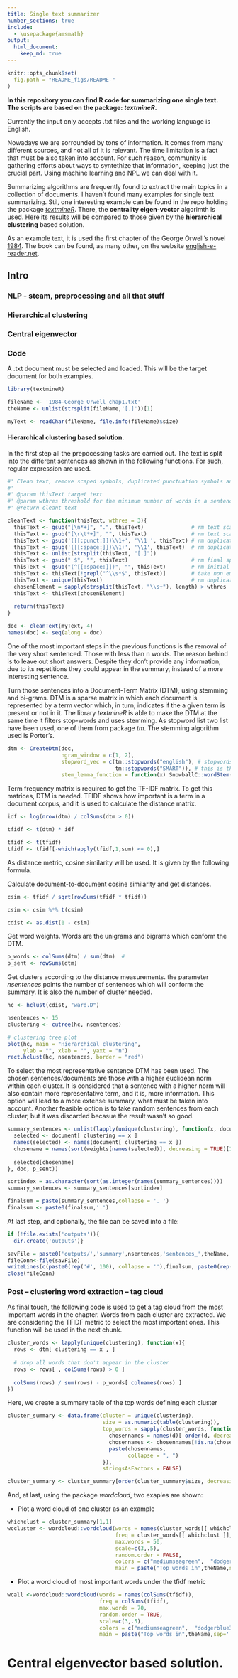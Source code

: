 ```yaml
---
title: Single text summarizer 
number_sections: true
include: 
  - \usepackage{amsmath}
output: 
  html_document:
    keep_md: true
---
```


```r
knitr::opts_chunk$set(
  fig.path = "README_figs/README-"
)
```

__In this repository you can find R code for summarizing one single text. The scripts are based on the package: *textmineR*.__

Currently the input only accepts .txt files and the working language is English.


Nowadays we are sorrounded by tons of information. It comes from many different sources, and not all of it is relevant. The time limitation is a fact that must be also taken into account. For such reason, community is gathering efforts about ways to syntethize that information, keeping just the crucial part. Using machine learning and NPL we can deal with it.

Summarizing algorithms are frequently found to extract the main topics in a collection of documents. I haven't found many examples for single text summarizing. Stil, one interesting example can be found in the repo holding the package [*textmineR*](https://github.com/TommyJones/textmineR). There, the **centrality eigen-vector** algorimth is used. Here its results will be compared to those given by the **hierarchical clustering** based solution.

As an example text, it is used the first chapter of the George Orwell's novel [1984](https://english-e-reader.net/book/1984-george-orwell). The book can be found, as many other, on the website [english-e-reader.net](https://english-e-reader.net/).

## Intro

### NLP - steam, preprocessing and all that stuff

### Hierarchical clustering

### Central eigenvector

### Code

A .txt document must be selected and loaded. This will be the target document for both examples.

```r
library(textmineR)

fileName <- '1984-George_Orwell_chap1.txt'
theName <- unlist(strsplit(fileName,'[.]'))[1]

myText <- readChar(fileName, file.info(fileName)$size)
```

#### Hierarchical clustering based solution.

In the first step all the prepocessing tasks are carried out. The text is split into the different sentences as shown in the following functions. For such, regular expression are used. 

```r
#' Clean text, remove scaped symbols, duplicated punctuation symbols and duplicated spaces. Set the text for future  
#' 
#' @param thisText target text
#' @param wthres threshold for the minimum number of words in a sentence. Sentences with a number of words equal or lower than wthres will be removed from the list.
#' @return cleant text

cleanText <- function(thisText, wthres = 3){
  thisText <- gsub("[\n*+]", ".", thisText)               # rm text scaped symbols
  thisText <- gsub("[\r\t*+]", "", thisText)              # rm text scaped symbols
  thisText <- gsub('([[:punct:]])\\1+', '\\1 ', thisText) # rm duplicated punctuation symbols
  thisText <- gsub('([[:space:]])\\1+', '\\1', thisText)  # rm duplicated spaces
  thisText <- unlist(strsplit(thisText, "[.]"))
  thisText <- gsub(" $", "", thisText)                    # rm final spaces
  thisText <- gsub("(^[[:space:]])", "", thisText)        # rm initial spaces
  thisText <- thisText[!grepl("^\\s*$", thisText)]        # take non empty sentences
  thisText <- unique(thisText)                            # rm duplicated sentences 
  chosenElement = sapply(strsplit(thisText, "\\s+"), length) > wthres
  thisText <- thisText[chosenElement]
  
  return(thisText)
}

doc <- cleanText(myText, 4)
names(doc) <- seq(along = doc)
```
One of the most important steps in the previous functions is the removal of the very short sentenced. Those with less than n words. The reason behind is to leave out short answers. Despite they don't provide any information, due to its repetitions they could appear in the summary, instead of a more interesting sentence. 

Turn those sentences into a Document-Term Matrix (DTM), using stemming and bi-grams. DTM is a sparse matrix in which each document is represented by a term vector which, in turn, indicates if the a given term is present or not in it. The library *textmineR* is able to make the DTM at the same time it filters stop-words and uses stemming. As stopword list two list have been used, one of them from package *tm*. The stemming algorithm used is Porter's. 
```r
dtm <- CreateDtm(doc, 
                 ngram_window = c(1, 2),
                 stopword_vec = c(tm::stopwords("english"), # stopwords from tm, wider list 
                                  tm::stopwords("SMART")), # this is the default value
                 stem_lemma_function = function(x) SnowballC::wordStem(x, "porter"))
```

Term frequency matrix is required to get the TF-IDF matrix. To get this matrices, DTM is needed. TFIDF shows how important is a term in a document corpus, and it is used to calculate the distance matrix.
```r
idf <- log(nrow(dtm) / colSums(dtm > 0))

tfidf <- t(dtm) * idf

tfidf <- t(tfidf)
tfidf <- tfidf[-which(apply(tfidf,1,sum) <= 0),]
```

As distance metric, cosine similarity will be used. It is given by the following formula.

\begin{equation}
\text{similarity} = \cos(\theta) = \frac{\mathbf{A} \cdot \mathbf{B}}{\|\mathbf{A}\| \|\mathbf{B}\|} = \frac{ \sum\limits_{i=1}^{n}{A_i  B_i} }{ \sqrt{\sum\limits_{i=1}^{n}{A_i^2}}  \sqrt{\sum\limits_{i=1}^{n}{B_i^2}} }
\end{equation}

Calculate document-to-document cosine similarity and get distances.
```r
csim <- tfidf / sqrt(rowSums(tfidf * tfidf))

csim <- csim %*% t(csim)

cdist <- as.dist(1 - csim)
```

Get word weights. Words are the unigrams and bigrams which conform the DTM.
```r
p_words <- colSums(dtm) / sum(dtm)  #
p_sent <- rowSums(dtm)
```

Get clusters according to the distance measurements. the parameter *nsentences* points the number of sentences which will conform the summary. It is also the number of cluster needed.
```r
hc <- hclust(cdist, "ward.D")

nsentences <- 15
clustering <- cutree(hc, nsentences)

# clustering tree plot
plot(hc, main = "Hierarchical clustering",
     ylab = "", xlab = "", yaxt = "n")
rect.hclust(hc, nsentences, border = "red")
```

<!-- Now, the sumary must be made. First, a list of sentences must be made. Those sentences are going to be taken from the different clusters.  -->
To select the most representative sentence DTM has been used. The chosen sentences/documents are those with a higher euclidean norm within each cluster. It is considered that a sentence with a higher norm will also contain more representative term, and it is, more information. This option will lead to a more extense summary, what must be taken into account. Another feasible option is to take random sentences from each cluster, but it was discarded becasue the result wasn't so good.
```r
summary_sentences <- unlist(lapply(unique(clustering), function(x, document,weights){    # term list according to the cluster classification
  selected <- document[ clustering == x ]
  names(selected) <- names(document[ clustering == x ])
  chosename = names(sort(weights[names(selected)], decreasing = TRUE)[1])
  
  selected[chosename]
}, doc, p_sent))

sortindex = as.character(sort(as.integer(names(summary_sentences))))
summary_sentences <- summary_sentences[sortindex]

finalsum = paste(summary_sentences,collapse = '. ')
finalsum <- paste0(finalsum,'.') 
```

At last step, and optionally, the file can be saved into a file:
```r
if (!file.exists('outputs')){
  dir.create('outputs')}

savFile = paste0('outputs/','summary',nsentences,'sentences_',theName,'_hc.txt')
fileConn<-file(savFile)
writeLines(c(paste0(rep('#', 100), collapse = ''),finalsum, paste0(rep('#', 100), collapse = '')) , fileConn)
close(fileConn)
```


### Post -- clustering word extraction -- tag cloud

As final touch, the following code is used to get a tag cloud from the most important words in the chapter. Words from each cluster are extracted. We are considering the TFIDF metric to select the most important ones. 
This function will be used in the next chunk.
```r
cluster_words <- lapply(unique(clustering), function(x){
  rows <- dtm[ clustering == x , ]
  
  # drop all words that don't appear in the cluster
  rows <- rows[ , colSums(rows) > 0 ]
  
  colSums(rows) / sum(rows) - p_words[ colnames(rows) ]
})
```

Here, we create a summary table of the top words defining each cluster
```r
cluster_summary <- data.frame(cluster = unique(clustering),
                              size = as.numeric(table(clustering)),
                              top_words = sapply(cluster_words, function(d){
                                chosennames = names(d)[ order(d, decreasing = TRUE) ][ 1:5 ]
                                chosennames <- chosennames[!is.na(chosennames)]
                                paste(chosennames,
                                      collapse = ", ")
                              }),
                              stringsAsFactors = FALSE)

cluster_summary <- cluster_summary[order(cluster_summary$size, decreasing = TRUE),]
```

And, at last, using the package *wordcloud*, two exaples are shown:

* Plot a word cloud of one cluster as an example
```r
whichclust = cluster_summary[1,1]
wccluster <- wordcloud::wordcloud(words = names(cluster_words[[ whichclust ]]),
                                  freq = cluster_words[[ whichclust ]],
                                  max.words = 50,
                                  scale=c(3,.5),
                                  random.order = FALSE,
                                  colors = c("mediumseagreen",  "dodgerblue3", "firebrick3"),
                                  main = paste("Top words in",theName,sep=' ' ))
```



* Plot a word cloud of most important words under the tfidf metric 
```r
wcall <-wordcloud::wordcloud(words = names(colSums(tfidf)),
                             freq = colSums(tfidf),
                             max.words = 70,
                             random.order = TRUE,
                             scale=c(3,.5),
                             colors = c("mediumseagreen",  "dodgerblue3", "firebrick3"),
                             main = paste("Top words in",theName,sep=' ' ))
```





# Central eigenvector based solution.